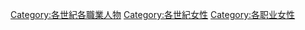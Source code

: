 
[[Category:各世紀各職業人物|Category:各世紀各職業人物]]
[[Category:各世紀女性|Category:各世紀女性]]
[[Category:各职业女性|Category:各职业女性]]